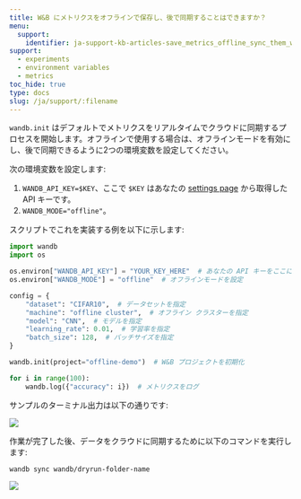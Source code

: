 ```yaml
---
title: W&B にメトリクスをオフラインで保存し、後で同期することはできますか？
menu:
  support:
    identifier: ja-support-kb-articles-save_metrics_offline_sync_them_wb_later
support:
  - experiments
  - environment variables
  - metrics
toc_hide: true
type: docs
slug: /ja/support/:filename
---
```

`wandb.init` はデフォルトでメトリクスをリアルタイムでクラウドに同期するプロセスを開始します。オフラインで使用する場合は、オフラインモードを有効にし、後で同期できるように2つの環境変数を設定してください。

次の環境変数を設定します:

1. `WANDB_API_KEY=$KEY`、ここで `$KEY` はあなたの [settings page](https://app.wandb.ai/settings) から取得した API キーです。
2. `WANDB_MODE="offline"`。

スクリプトでこれを実装する例を以下に示します:

```python
import wandb
import os

os.environ["WANDB_API_KEY"] = "YOUR_KEY_HERE"  # あなたの API キーをここに
os.environ["WANDB_MODE"] = "offline"  # オフラインモードを設定

config = {
    "dataset": "CIFAR10",  # データセットを指定
    "machine": "offline cluster",  # オフライン クラスターを指定
    "model": "CNN",  # モデルを指定
    "learning_rate": 0.01,  # 学習率を指定
    "batch_size": 128,  # バッチサイズを指定
}

wandb.init(project="offline-demo")  # W&B プロジェクトを初期化

for i in range(100):
    wandb.log({"accuracy": i})  # メトリクスをログ
```

サンプルのターミナル出力は以下の通りです:

<Frame>
    <img src="/images/experiments/sample_terminal_output.png"  />
</Frame>

作業が完了した後、データをクラウドに同期するために以下のコマンドを実行します:

```shell
wandb sync wandb/dryrun-folder-name
```

<Frame>
    <img src="/images/experiments/sample_terminal_output_cloud.png"  />
</Frame>